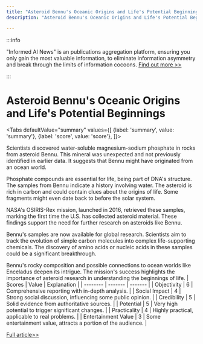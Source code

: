 ```yaml
---
title: "Asteroid Bennu's Oceanic Origins and Life's Potential Beginnings"
description: "Asteroid Bennu's Oceanic Origins and Life's Potential Beginnings"

---
```



:::info

"Informed AI News" is an publications aggregation platform, ensuring you only gain the most valuable information, to eliminate information asymmetry and break through the limits of information cocoons.  [Find out more >>](/)

:::

# Asteroid Bennu's Oceanic Origins and Life's Potential Beginnings


<Tabs
	defaultValue="summary"
	values={[
	{label: 'summary', value: 'summary'},
	{label: 'score', value: 'score'},
]}>
<TabItem value="summary">


Scientists discovered water-soluble magnesium-sodium phosphate in rocks from asteroid Bennu. This mineral was unexpected and not previously identified in earlier data. It suggests that Bennu might have originated from an ocean world.

Phosphate compounds are essential for life, being part of DNA's structure. The samples from Bennu indicate a history involving water. The asteroid is rich in carbon and could contain clues about the origins of life. Some fragments might even date back to before the solar system.

NASA's OSIRIS-Rex mission, launched in 2016, retrieved these samples, marking the first time the U.S. has collected asteroid material. These findings support the need for further research on asteroids like Bennu.

Bennu's samples are now available for global research. Scientists aim to track the evolution of simple carbon molecules into complex life-supporting chemicals. The discovery of amino acids or nucleic acids in these samples could be a significant breakthrough.

Bennu's rocky composition and possible connections to ocean worlds like Enceladus deepen its intrigue. The mission's success highlights the importance of asteroid research in understanding the beginnings of life.
</TabItem>
<TabItem value="score">
	| Scores     | Value   | Explanation |
	| -------- | ------- | ------- |
	| Objectivity  | 6    | Comprehensive reporting with in-depth analysis.    |
	| Social Impact | 4     | Strong social discussion, influencing some public opinion.    |
	| Credibility    | 5    | Solid evidence from authoritative sources.    |
	| Potential    | 5    | Very high potential to trigger significant changes.    |
	| Practicality    | 4    | Highly practical, applicable to real problems.    |
	| Entertainment Value    | 3    | Some entertainment value, attracts a portion of the audience.    |
</TabItem>
</Tabs>

[Full article>>](https://sea.mashable.com/space/33247/a-surprise-in-nasas-asteroid-rocks-hints-bennu-came-from-an-ocean-world)
